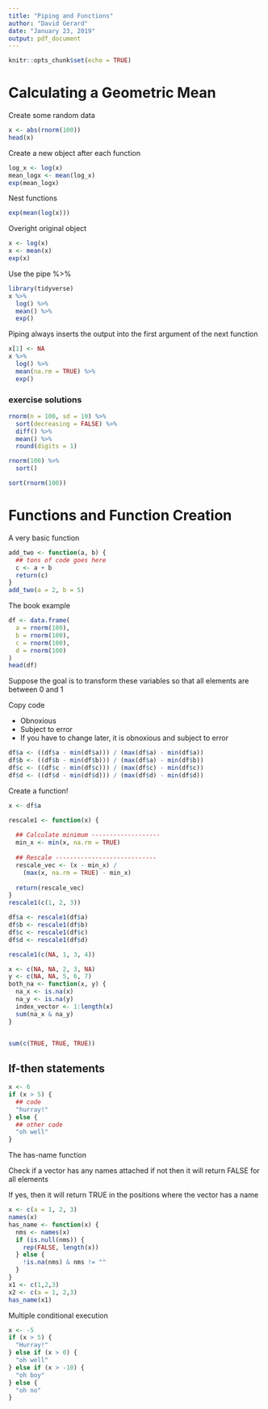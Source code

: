 ---
title: "Piping and Functions"
author: "David Gerard"
date: "January 23, 2019"
output: pdf_document
---

```{r setup, include=FALSE}
knitr::opts_chunk$set(echo = TRUE)
```

# Calculating a Geometric Mean

Create some random data
```{r}
x <- abs(rnorm(100))
head(x)
```

Create a new object after each function
```{r}
log_x <- log(x)
mean_logx <- mean(log_x)
exp(mean_logx)
```

Nest functions
```{r}
exp(mean(log(x)))
```

Overight original object
```{r, eval = FALSE}
x <- log(x)
x <- mean(x)
exp(x)
```

Use the pipe %>%
```{r}
library(tidyverse)
x %>%
  log() %>%
  mean() %>%
  exp()
```

Piping always inserts the output into the first 
argument of the next function
```{r}
x[1] <- NA
x %>%
  log() %>%
  mean(na.rm = TRUE) %>%
  exp()
```


### exercise solutions
```{r}
rnorm(n = 100, sd = 10) %>%
  sort(decreasing = FALSE) %>%
  diff() %>%
  mean() %>%
  round(digits = 1)
```

```{r}
rnorm(100) %>%
  sort()

sort(rnorm(100))
```

# Functions and Function Creation

A very basic function
```{r}
add_two <- function(a, b) {
  ## tons of code goes here
  c <- a + b
  return(c)
}
add_two(a = 2, b = 5)
```

The book example
```{r}
df <- data.frame(
  a = rnorm(100),
  b = rnorm(100),
  c = rnorm(100),
  d = rnorm(100)
)
head(df)
```

Suppose the goal is to transform these variables so that all elements are between 0 and 1


Copy code
  
- Obnoxious
- Subject to error
- If you have to change later, it is obnoxious and subject to error
```{r}
df$a <- ((df$a - min(df$a))) / (max(df$a) - min(df$a))
df$b <- ((df$b - min(df$b))) / (max(df$a) - min(df$b))
df$c <- ((df$c - min(df$c))) / (max(df$c) - min(df$c))
df$d <- ((df$d - min(df$d))) / (max(df$d) - min(df$d))
```

Create a function!

```{r}
x <- df$a

rescale1 <- function(x) {
  
  ## Calculate minimum -------------------
  min_x <- min(x, na.rm = TRUE)
  
  ## Rescale ----------------------------
  rescale_vec <- (x - min_x) / 
    (max(x, na.rm = TRUE) - min_x)
  
  return(rescale_vec)
}
rescale1(c(1, 2, 3))

df$a <- rescale1(df$a)
df$b <- rescale1(df$b)
df$c <- rescale1(df$c)
df$d <- rescale1(df$d)
```

```{r}
rescale1(c(NA, 1, 3, 4))
```


```{r}
x <- c(NA, NA, 2, 3, NA)
y <- c(NA, NA, 5, 6, 7)
both_na <- function(x, y) {
  na_x <- is.na(x)
  na_y <- is.na(y)
  index_vector <- 1:length(x)
  sum(na_x & na_y)  
}


sum(c(TRUE, TRUE, TRUE))
```

## If-then statements
```{r}
x <- 6
if (x > 5) {
  ## code
  "hurray!"
} else {
  ## other code
  "oh well"
}
```

The has-name function

Check if a vector has any names attached
if not then it will return FALSE for all elements

If yes, then it will return TRUE in the positions where the vector has a name
```{r}
x <- c(a = 1, 2, 3)
names(x)
has_name <- function(x) {
  nms <- names(x)
  if (is.null(nms)) {
    rep(FALSE, length(x))
  } else {
    !is.na(nms) & nms != ""
  }
}
x1 <- c(1,2,3)
x2 <- c(a = 1, 2,3)
has_name(x1)
```


Multiple conditional execution
```{r}
x <- -5
if (x > 5) {
  "Hurray!"
} else if (x > 0) {
  "oh well"
} else if (x > -10) {
  "oh boy"  
} else {
  "oh no"
}
```







